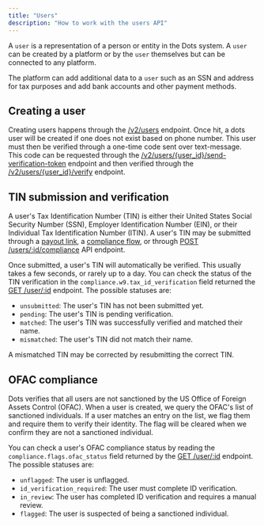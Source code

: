 ```yaml
---
title: "Users"
description: "How to work with the users API"
---
```


A `user` is a representation of a person or entity in the Dots system. A `user` can be created by a platform or by the `user` themselves but can be connected to any platform.

The platform can add additional data to a `user` such as an SSN and address for tax purposes and add bank accounts and other payment methods.

## Creating a user

Creating users happens through the [/v2/users](/apireference/v2/users/create-user) endpoint. Once hit, a dots user will be created if one does not exist based on phone number. This user must then be verified through a one-time code sent over text-message. This code can be requested through the [/v2/users/\{user_id\}/send-verification-token](/apireference/v2/users/send-verification-token) endpoint and then verified through the [/v2/users/\{user_id\}/verify](/apireference/v2/users/verify-user) endpoint.

## TIN submission and verification

A user's Tax Identification Number (TIN) is either their United States
Social Security Number (SSN), Employer Identification Number (EIN), or
their Individual Tax Identification Number (ITIN). A user's TIN may be
submitted through a [payout link](/guides/payout-links), a
[compliance flow](/guides/flow-payouts), or through
[POST /users/:id/compliance](/apireference/users/submit-compliance-information)
API endpoint.

Once submitted, a user's TIN will automatically be verified. This
usually takes a few seconds, or rarely up to a day. You can check the
status of the TIN verification in the `compliance.w9.tax_id_verification`
field returned the [GET /user/:id](/apireference/users/retrieve-a-user) endpoint.
The possible statuses are:
- `unsubmitted`: The user's TIN has not been submitted yet.
- `pending`: The user's TIN is pending verification.
- `matched`: The user's TIN was successfully verified and matched their name.
- `mismatched`: The user's TIN did not match their name.

A mismatched TIN may be corrected by resubmitting the correct TIN.

## OFAC compliance

Dots verifies that all users are not sanctioned by the US Office of
Foreign Assets Control (OFAC). When a user is created, we query the
OFAC's list of sanctioned individuals. If a user matches an entry on the
list, we flag them and require them to verify their identity. The flag
will be cleared when we confirm they are not a sanctioned individual.

You can check a user's OFAC compliance status by reading the
`compliance.flags.ofac_status` field returned by the
[GET /user/:id](/apireference/users/retrieve-a-user) endpoint. The
possible statuses are:
- `unflagged`: The user is unflagged.
- `id_verification_required`: The user must complete ID verification.
- `in_review`: The user has completed ID verification and requires
  a manual review.
- `flagged`: The user is suspected of being a sanctioned individual.
